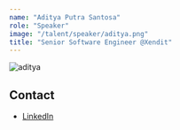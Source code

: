 ```yaml
---
name: "Aditya Putra Santosa"
role: "Speaker"
image: "/talent/speaker/aditya.png"
title: "Senior Software Engineer @Xendit"
---
```


![aditya](/talent/speaker/aditya.png)

## Contact

- [LinkedIn](https://www.linkedin.com/in/adityaputras/)
